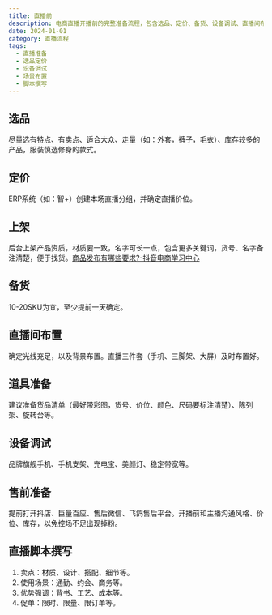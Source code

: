 ```yaml
---
title: 直播前
description: 电商直播开播前的完整准备流程，包含选品、定价、备货、设备调试、直播间布置等关键环节
date: 2024-01-01
category: 直播流程
tags:
  - 直播准备
  - 选品定价
  - 设备调试
  - 场景布置
  - 脚本撰写
---
```


## 选品

尽量选有特点、有卖点、适合大众、走量（如：外套，裤子，毛衣）、库存较多的产品，服装慎选修身的款式。

## 定价

ERP系统（如：智+）创建本场直播分组，并确定直播价位。

## 上架

后台上架产品资质，材质要一致，名字可长一点，包含更多关键词，货号、名字备注清楚，便于找货。[商品发布有哪些要求?-抖音电商学习中心](https://school.jinritemai.com/doudian/web/article/101672)

## 备货

10-20SKU为宜，至少提前一天确定。

## 直播间布置

确定光线充足，以及背景布置。直播三件套（手机、三脚架、大屏）及时布置好。

## 道具准备

建议准备货品清单（最好带彩图，货号、价位、颜色、尺码要标注清楚）、陈列架、旋转台等。

## 设备调试

品牌旗舰手机、手机支架、充电宝、美颜灯、稳定带宽等。

## 售前准备

提前打开抖店、巨量百应、售后微信、飞鸽售后平台。开播前和主播沟通风格、价位、库存，以免控场不足出现掉粉。

## 直播脚本撰写

1. 卖点：材质、设计、搭配、细节等。
2. 使用场景：通勤、约会、商务等。
3. 优势强调：背书、工艺、成本等。
4. 促单：限时、限量、限订单等。